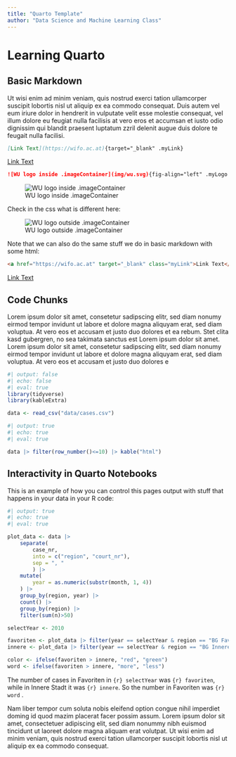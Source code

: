 ```yaml
---
title: "Quarto Template"
author: "Data Science and Machine Learning Class"
---
```



# Learning Quarto


## Basic Markdown

::: {.imageContainer }

Ut wisi enim ad minim veniam, quis nostrud exerci tation ullamcorper suscipit lobortis nisl ut aliquip ex ea commodo consequat. Duis autem vel eum iriure dolor in hendrerit in vulputate velit esse molestie consequat, vel illum dolore eu feugiat nulla facilisis at vero eros et accumsan et iusto odio dignissim qui blandit praesent luptatum zzril delenit augue duis dolore te feugait nulla facilisi.  

```markdown
[Link Text](https://wifo.ac.at){target="_blank" .myLink}
```

[Link Text](https://wifo.ac.at){target="_blank" .myLink}

```markdown
![WU logo inside .imageContainer](img/wu.svg){fig-align="left" .myLogo .defaultLogo}
```

![WU logo inside .imageContainer](img/wu.svg){fig-align="left" .myLogo .defaultLogo}

:::


Check in the css what is different here:

![WU logo outside .imageContainer](img/wu.svg){fig-align="left" .myLogo .defaultLogo}


Note that we can also do the same stuff we do in basic markdown with some html:

```html
<a href="https://wifo.ac.at" target="_blank" class="myLink">Link Text</a>
```

<a href="https://wifo.ac.at" target="_blank" class="myLink">Link Text</a>


## Code Chunks

Lorem ipsum dolor sit amet, consetetur sadipscing elitr, sed diam nonumy eirmod tempor invidunt ut labore et dolore magna aliquyam erat, sed diam voluptua. At vero eos et accusam et justo duo dolores et ea rebum. Stet clita kasd gubergren, no sea takimata sanctus est Lorem ipsum dolor sit amet. Lorem ipsum dolor sit amet, consetetur sadipscing elitr, sed diam nonumy eirmod tempor invidunt ut labore et dolore magna aliquyam erat, sed diam voluptua. At vero eos et accusam et justo duo dolores e

```r
#| output: false
#| echo: false
#| eval: true
library(tidyverse)
library(kableExtra)

data <- read_csv("data/cases.csv")
```

::: {.column-screen-inset}

```r
#| output: true
#| echo: true
#| eval: true

data |> filter(row_number()<=10) |> kable("html")
```

:::


## Interactivity in Quarto Notebooks

This is an example of how you can control this pages output with stuff that happens in your data in your R code:

```r
#| output: true
#| echo: true
#| eval: true

plot_data <- data |> 
    separate(
        case_nr, 
        into = c("region", "court_nr"), 
        sep = ", "
        ) |>
    mutate(
        year = as.numeric(substr(month, 1, 4))
    ) |>
    group_by(region, year) |>
    count() |>
    group_by(region) |>
    filter(sum(n)>50) 

selectYear <- 2010

favoriten <- plot_data |> filter(year == selectYear & region == "BG Favoriten") |> pull()
innere <- plot_data |> filter(year == selectYear & region == "BG Innere Stadt Wien") |> pull()

color <- ifelse(favoriten > innere, "red", "green")
word <- ifelse(favoriten > innere, "more", "less")
```

The number of cases in Favoriten in `{r} selectYear` was `{r} favoriten`, while in Innere Stadt it was `{r} innere`. So the number in Favoriten was <span style="color:`{r} color`;"> `{r} word` </span>.

Nam liber tempor cum soluta nobis eleifend option congue nihil imperdiet doming id quod mazim placerat facer possim assum. Lorem ipsum dolor sit amet, consectetuer adipiscing elit, sed diam nonummy nibh euismod tincidunt ut laoreet dolore magna aliquam erat volutpat. Ut wisi enim ad minim veniam, quis nostrud exerci tation ullamcorper suscipit lobortis nisl ut aliquip ex ea commodo consequat.  

